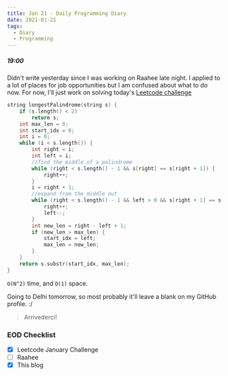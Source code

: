 ```yaml
---
title: Jan 21 - Daily Programming Diary
date: 2021-01-21
tags:
  - Diary
  - Programming
---
```


##### 19:00
Didn't write yesterday since I was working on Raahee late night. I applied to a lot of places for job opportunities but I am confused about what to do now. For now, I'll just work on 
solving today's [Leetcode challenge](https://leetcode.com/explore/featured/card/january-leetcoding-challenge-2021/581/week-3-january-15th-january-21st/3609/) 

```cpp:title=longest-palindromic-substring.cpp
string longestPalindrome(string s) {
    if (s.length() < 2)
        return s;
    int max_len = 0;
    int start_idx = 0;
    int i = 0;
    while (i < s.length()) {
        int right = i;
        int left = i;
        //find the middle of a palindrome
        while (right < s.length() - 1 && s[right] == s[right + 1]) {
            right++; 
        }
        i = right + 1;
        //expand from the middle out
        while (right < s.length() - 1 && left > 0 && s[right + 1] == s[left - 1]) {
            right++;
            left--;
        }
        int new_len = right - left + 1;
        if (new_len > max_len) {
            start_idx = left;
            max_len = new_len;
        }
    }
    return s.substr(start_idx, max_len);
}
```

`O(N^2)` time, and `O(1)` space.

Going to Delhi tomorrow, so most probably it'll leave a blank on my GitHub profile. :/

> Arrivederci!

### EOD Checklist
- [x] Leetcode January Challenge
- [ ] Raahee
- [x] This blog